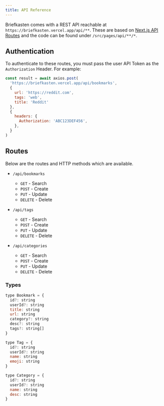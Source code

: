 ```yaml
---
title: API Reference
---
```


Briefkasten comes with a REST API reachable at `https://briefkasten.vercel.app/api/**`. These are based on [Next.js API Routes](https://nextjs.org/docs/api-routes/introduction) and the code can be found under `/src/pages/api/**/*`.

## Authentication

To authenticate to these routes, you must pass the user API Token as the `Authorization` Header. For example:

```js {9-11}
const result = await axios.post(
  'https://briefkasten.vercel.app/api/bookmarks',
  {
    url: 'https://reddit.com',
    tags: 'web',
    title: 'Reddit'
  },
  {
    headers: {
      Authorization: 'ABC123DEF456',
    },
  }
)
```

## Routes

Below are the routes and HTTP methods which are available.

- `/api/bookmarks`

  - `GET` - Search
  - `POST` - Create
  - `PUT` - Update
  - `DELETE` - Delete

- `/api/tags`

  - `GET` - Search
  - `POST` - Create
  - `PUT` - Update
  - `DELETE` - Delete

- `/api/categories`
  - `GET` - Search
  - `POST` - Create
  - `PUT` - Update
  - `DELETE` - Delete

### Types

```js
type Bookmark = {
  id?: string
  userId?: string
  title: string
  url: string
  category?: string
  desc?: string
  tags?: string[]
}

type Tag = {
  id?: string
  userId?: string
  name: string
  emoji: string
}

type Category = {
  id?: string
  userId?: string
  name: string
  desc: string
}
```
